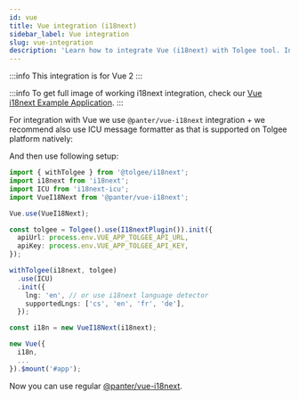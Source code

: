 ```yaml
---
id: vue
title: Vue integration (i18next)
sidebar_label: Vue integration
slug: vue-integration
description: 'Learn how to integrate Vue (i18next) with Tolgee tool. Integration for Vue 2 only. @panter/vue-i18next integration.'
---
```


:::info
This integration is for Vue 2
:::

:::info
To get full image of working i18next integration, check our [Vue i18next Example Application](https://github.com/tolgee/vue-i18next-example).
:::

For integration with Vue we use `@panter/vue-i18next` integration + we recommend also use ICU message formatter as that is supported on Tolgee platform natively:


<InstallationTabs lib="@panter/vue-i18next i18next-icu" />

And then use following setup:

```ts
import { withTolgee } from '@tolgee/i18next';
import i18next from 'i18next';
import ICU from 'i18next-icu';
import VueI18Next from '@panter/vue-i18next';

Vue.use(VueI18Next);

const tolgee = Tolgee().use(I18nextPlugin()).init({
  apiUrl: process.env.VUE_APP_TOLGEE_API_URL,
  apiKey: process.env.VUE_APP_TOLGEE_API_KEY,
});

withTolgee(i18next, tolgee)
  .use(ICU)
  .init({
    lng: 'en', // or use i18next language detector
    supportedLngs: ['cs', 'en', 'fr', 'de'],
  });

const i18n = new VueI18Next(i18next);

new Vue({
  i18n,
  ...
}).$mount('#app');
```

Now you can use regular [@panter/vue-i18next](https://panter.github.io/vue-i18next/).
